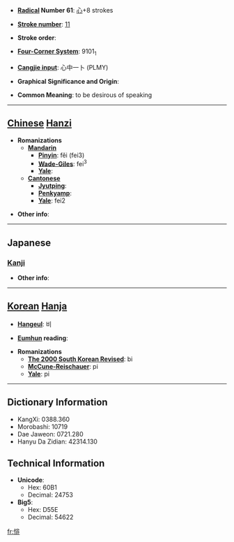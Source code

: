 * '''[[Wiktionary:Chinese radical index| Radical]] Number 61''': [[Wiktionary:Chinese radical index 心|心]]+8 strokes

* '''[[Wiktionary:Chinese total strokes index|Stroke number]]''': [[Wiktionary:Chinese total strokes index 11|11]]

* '''Stroke order''': 

* '''[[Wiktionary:Chinese four corner index|Four-Corner System]]''': 9101<sub>1</sub>

* '''[[Wiktionary:Chinese Cangjie index|Cangjie input]]''': 心中一卜 (PLMY)

* '''Graphical Significance and Origin''': 

* '''Common Meaning''': to be desirous of speaking

----

== [[Chinese]] [[Hanzi]] ==

* '''Romanizations'''
** '''[[Mandarin]]'''
*** '''[[Pinyin]]''': fěi (fei3)
*** '''[[Wade-Giles]]''': fei<sup>3</sup>
*** '''[[Yale]]''': 
** '''[[Cantonese]]'''
*** '''[[Jyutping]]''':
*** '''[[Penkyamp]]''': 
*** '''[[Yale]]''': fei2

* '''Other info''': 

----

==Japanese==
===[[Kanji]]===
{{kanji|on readings=[[ひ]] (hi)|kun readings=[[いいなやむ]] (iinayamu)}}

* '''Other info''':  

----

== [[Korean]] [[Hanja]] ==

* '''[[Hangeul]]''': 비

* '''[[Eumhun]] reading''': 

* '''Romanizations'''
** '''[[The 2000 South Korean Revised Romanization|The 2000 South Korean Revised]]''': bi
** '''[[McCune-Reischauer]]''': pi
** '''[[Yale]]''': pi

----

== Dictionary Information ==

* KangXi: 0388.360
* Morobashi: 10719
* Dae Jaweon: 0721.280
* Hanyu Da Zidian: 42314.130

== Technical Information ==

* '''Unicode''':
** Hex: 60B1
** Decimal: 24753
* '''Big5''':
** Hex: D55E
** Decimal: 54622

[[fr:悱]]